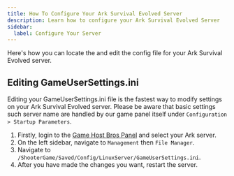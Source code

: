 ```yaml
---
title: How To Configure Your Ark Survival Evolved Server
description: Learn how to configure your Ark Survival Evolved Server 
sidebar:
  label: Configure Your Server
---
```


Here's how you can locate the and edit the config file for your Ark Survival Evolved server.

## Editing GameUserSettings.ini
Editing your GameUserSettings.ini file is the fastest way to modify settings on your Ark Survival Evolved server. Please be aware that basic settings such server name are handled by our game panel itself under `Configuration > Startup Parameters`.
<Steps>
1. Firstly, login to the [Game Host Bros Panel](https://panel.gamehostbros.com/) and select your Ark server.
2. On the left sidebar, navigate to `Management` then `File Manager`.
3. Navigate to `/ShooterGame/Saved/Config/LinuxServer/GameUserSettings.ini`.
4. After you have made the changes you want, restart the server. 
</Steps>